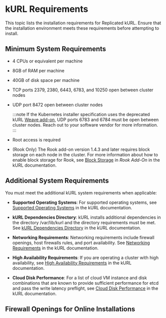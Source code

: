 
# kURL Requirements

This topic lists the installation requirements for Replicated kURL. Ensure that the installation environment meets these requirements before attempting to install.

## Minimum System Requirements

* 4 CPUs or equivalent per machine
* 8GB of RAM per machine
* 40GB of disk space per machine
* TCP ports 2379, 2380, 6443, 6783, and 10250 open between cluster nodes
* UDP port 8472 open between cluster nodes

  :::note
  If the Kubernetes installer specification uses the deprecated kURL [Weave add-on](https://kurl.sh/docs/add-ons/weave), UDP ports 6783 and 6784 must be open between cluster nodes. Reach out to your software vendor for more information.
  :::

* Root access is required
* (Rook Only) The Rook add-on version 1.4.3 and later requires block storage on each node in the cluster. For more information about how to enable block storage for Rook, see [Block Storage](https://kurl.sh/docs/add-ons/rook/#block-storage) in _Rook Add-On_ in the kURL documentation.

## Additional System Requirements

You must meet the additional kURL system requirements when applicable:

- **Supported Operating Systems**: For supported operating systems, see [Supported Operating Systems](https://kurl.sh/docs/install-with-kurl/system-requirements#supported-operating-systems) in the kURL documentation.

- **kURL Dependencies Directory**: kURL installs additional dependencies in the directory /var/lib/kurl and the directory requirements must be met. See [kURL Dependencies Directory](https://kurl.sh/docs/install-with-kurl/system-requirements#kurl-dependencies-directory) in the kURL documentation.

- **Networking Requirements**: Networking requirements include firewall openings, host firewalls rules, and port availability. See [Networking Requirements](https://kurl.sh/docs/install-with-kurl/system-requirements#networking-requirements) in the kURL documentation.

- **High Availability Requirements**: If you are operating a cluster with high availability, see [High Availability Requirements](https://kurl.sh/docs/install-with-kurl/system-requirements#high-availability-requirements) in the kURL documentation.

- **Cloud Disk Performance**: For a list of cloud VM instance and disk combinations that are known to provide sufficient performance for etcd and pass the write latency preflight, see [Cloud Disk Performance](https://kurl.sh/docs/install-with-kurl/system-requirements#cloud-disk-performance) in the kURL documentation.

## Firewall Openings for Online Installations

<FirewallOpenings/>